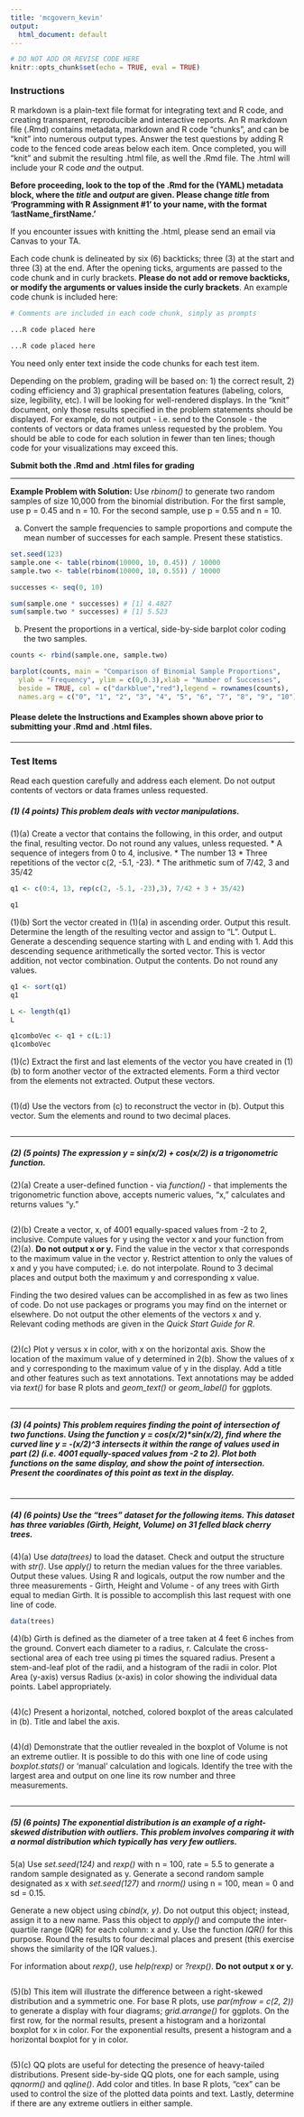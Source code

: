 ```yaml
---
title: 'mcgovern_kevin'
output:
  html_document: default
---
```


```r
# DO NOT ADD OR REVISE CODE HERE
knitr::opts_chunk$set(echo = TRUE, eval = TRUE)

```

### Instructions

R markdown is a plain-text file format for integrating text and R code, and creating transparent, reproducible and interactive reports. An R markdown file (.Rmd) contains metadata, markdown and R code "chunks", and can be "knit" into numerous output types. Answer the test questions by adding R code to the fenced code areas below each item. Once completed, you will "knit" and submit the resulting .html file, as well the .Rmd file. The .html will include your R code *and* the output.

**Before proceeding, look to the top of the .Rmd for the (YAML) metadata block, where the *title* and *output* are given. Please change *title* from 'Programming with R Assignment #1' to your name, with the format 'lastName_firstName.'**

If you encounter issues with knitting the .html, please send an email via Canvas to your TA.

Each code chunk is delineated by six (6) backticks; three (3) at the start and three (3) at the end. After the opening ticks, arguments are passed to the code chunk and in curly brackets. **Please do not add or remove backticks, or modify the arguments or values inside the curly brackets**. An example code chunk is included here: 

```r
# Comments are included in each code chunk, simply as prompts

...R code placed here

...R code placed here

```

You need only enter text inside the code chunks for each test item.

Depending on the problem, grading will be based on: 1) the correct result, 2) coding efficiency and 3) graphical presentation features (labeling, colors, size, legibility, etc).  I will be looking for well-rendered displays.  In the "knit" document, only those results specified in the problem statements should be displayed. For example, do not output - i.e. send to the Console - the contents of vectors or data frames unless requested by the problem.  You should be able to code for each solution in fewer than ten lines; though code for your visualizations may exceed this.

**Submit both the .Rmd and .html files for grading**

-----

**Example Problem with Solution:**
Use *rbinom()* to generate two random samples of size 10,000 from the binomial distribution. For the first sample, use p = 0.45 and n = 10. For the second sample, use p = 0.55 and n = 10.

(a) Convert the sample frequencies to sample proportions and compute the mean number of successes for each sample. Present these statistics.

```r
set.seed(123)
sample.one <- table(rbinom(10000, 10, 0.45)) / 10000
sample.two <- table(rbinom(10000, 10, 0.55)) / 10000

successes <- seq(0, 10)

sum(sample.one * successes) # [1] 4.4827
sum(sample.two * successes) # [1] 5.523
```

(b) Present the proportions in a vertical, side-by-side barplot color coding the two samples.

```r
counts <- rbind(sample.one, sample.two)

barplot(counts, main = "Comparison of Binomial Sample Proportions", 
  ylab = "Frequency", ylim = c(0,0.3),xlab = "Number of Successes",
  beside = TRUE, col = c("darkblue","red"),legend = rownames(counts),
  names.arg = c("0", "1", "2", "3", "4", "5", "6", "7", "8", "9", "10"))
```

####  Please delete the Instructions and Examples shown above prior to submitting your .Rmd and .html files.

-----

### Test Items

Read each question carefully and address each element.  Do not output contents of vectors or data frames unless requested.

##### (1) (4 points) This problem deals with vector manipulations.

(1)(a)  Create a vector that contains the following, in this order, and output the final, resulting vector.  Do not round any values, unless requested.
* A sequence of integers from 0 to 4, inclusive.
* The number 13
* Three repetitions of the vector c(2, -5.1, -23).
* The arithmetic sum of 7/42, 3 and 35/42

```r
q1 <- c(0:4, 13, rep(c(2, -5.1, -23),3), 7/42 + 3 + 35/42)

q1
```

(1)(b)  Sort the vector created in (1)(a) in ascending order.  Output this result. Determine the length of the resulting vector and assign to "L". Output L. Generate a descending sequence starting with L and ending with 1. Add this descending sequence arithmetically the sorted vector. This is vector addition, not vector combination. Output the contents. Do not round any values.

```r
q1 <- sort(q1)
q1

L <- length(q1)
L

q1comboVec <- q1 + c(L:1)
q1comboVec

```

(1)(c) Extract the first and last elements of the vector you have created in (1)(b) to form another vector of the extracted elements. Form a third vector from the elements not extracted. Output these vectors.

```r


```

(1)(d) Use the vectors from (c) to reconstruct the vector in (b). Output this vector. Sum the elements and round to two decimal places.

```r


```

-----

##### (2) (5 points) The expression y = sin(x/2) + cos(x/2) is a trigonometric function.

(2)(a) Create a user-defined function - via *function()* - that implements the trigonometric function above, accepts numeric values, "x," calculates and returns values "y."

```r


```

(2)(b) Create a vector, x, of 4001 equally-spaced values from -2 to 2, inclusive. Compute values for y using the vector x and your function from (2)(a).  **Do not output x or y.**  Find the value in the vector x that corresponds to the maximum value in the vector y. Restrict attention to only the values of x and y you have computed; i.e. do not interpolate. Round to 3 decimal places and output both the maximum y and corresponding x value.

Finding the two desired values can be accomplished in as few as two lines of code.  Do not use packages or programs you may find on the internet or elsewhere. Do not output the other elements of the vectors x and y. Relevant coding methods are given in the *Quick Start Guide for R*.

```r


```

(2)(c) Plot y versus x in color, with x on the horizontal axis. Show the location of the maximum value of y determined in 2(b).  Show the values of x and y corresponding to the maximum value of y in the display. Add a title and other features such as text annotations. Text annotations may be added via *text()* for base R plots and *geom_text()* or *geom_label()* for ggplots.

```r


```

-----

##### (3) (4 points) This problem requires finding the point of intersection of two functions.  Using the function y = cos(x/2)\*sin(x/2), find where the curved line y = -(x/2)^3 intersects it within the range of values used in part (2) (i.e. 4001 equally-spaced values from -2 to 2).  Plot both functions on the same display, and show the point of intersection.  Present the coordinates of this point as text in the display.    

```r


```

-----

##### (4) (6 points) Use the "trees" dataset for the following items. This dataset has three variables (Girth, Height, Volume) on 31 felled black cherry trees.

(4)(a) Use *data(trees)* to load the dataset. Check and output the structure with *str()*. Use *apply()* to return the median values for the three variables. Output these values.  Using R and logicals, output the row number and the three measurements - Girth, Height and Volume - of any trees with Girth equal to median Girth.  It is possible to accomplish this last request with one line of code.  

```r

data(trees)


```

(4)(b) Girth is defined as the diameter of a tree taken at 4 feet 6 inches from the ground. Convert each diameter to a radius, r. Calculate the cross-sectional area of each tree using pi times the squared radius. Present a stem-and-leaf plot of the radii, and a histogram of the radii in color. Plot Area (y-axis) versus Radius (x-axis)  in color showing the individual data points.  Label appropriately.

```r


```

(4)(c) Present a horizontal, notched, colored boxplot of the areas calculated in (b). Title and label the axis.

```r


```

(4)(d) Demonstrate that the outlier revealed in the boxplot of Volume is not an extreme outlier.  It is possible to do this with one line of code using *boxplot.stats()* or 'manual' calculation and logicals. Identify the tree with the largest area and output on one line its row number and three measurements.

```r


```

-----

##### (5) (6 points) The exponential distribution is an example of a right-skewed distribution with outliers.  This problem involves comparing it with a normal distribution which typically has very few outliers.  

5(a) Use *set.seed(124)* and *rexp()* with n = 100, rate = 5.5 to generate a random sample designated as y.  Generate a second random sample designated as x with *set.seed(127)* and *rnorm()* using n = 100, mean = 0 and sd = 0.15.  

Generate a new object using *cbind(x, y)*. Do not output this object; instead, assign it to a new name. Pass this object to *apply()* and compute the inter-quartile range (IQR) for each column:  x and y. Use the function *IQR()* for this purpose. Round the results to four decimal places and present (this exercise shows the similarity of the IQR values.).

For information about *rexp()*, use *help(rexp)* or *?rexp()*.  **Do not output x or y.**

```r


```

(5)(b) This item will illustrate the difference between a right-skewed distribution and a symmetric one.  For base R plots, use *par(mfrow = c(2, 2))* to generate a display with four diagrams; *grid.arrange()* for ggplots. On the first row, for the normal results, present a histogram and a horizontal boxplot for x in color.  For the exponential results, present a histogram and a horizontal boxplot for y in color.

```r


```

(5)(c) QQ plots are useful for detecting the presence of heavy-tailed distributions. Present side-by-side QQ plots, one for each sample, using *qqnorm()* and *qqline()*.  Add color and titles. In base R plots, "cex" can be used to control the size of the plotted data points and text. Lastly, determine if there are any extreme outliers in either sample.

```r


```

